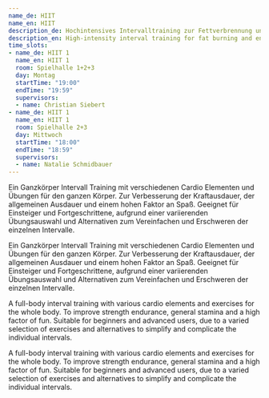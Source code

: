 ```yaml
---
name_de: HIIT
name_en: HIIT
description_de: Hochintensives Intervalltraining zur Fettverbrennung und Ausdauersteigerung.
description_en: High-intensity interval training for fat burning and endurance building.
time_slots:
- name_de: HIIT 1
  name_en: HIIT 1
  room: Spielhalle 1+2+3
  day: Montag
  startTime: "19:00"
  endTime: "19:59"
  supervisors:
  - name: Christian Siebert
- name_de: HIIT 1
  name_en: HIIT 1
  room: Spielhalle 2+3
  day: Mittwoch
  startTime: "18:00"
  endTime: "18:59"
  supervisors:
  - name: Natalie Schmidbauer
---
```


<Locale value="de">
 

 Ein Ganzkörper Intervall Training mit verschiedenen Cardio Elementen und Übungen
für den ganzen Körper. Zur Verbesserung der Kraftausdauer, der allgemeinen
Ausdauer und einem hohen Faktor an Spaß. Geeignet für Einsteiger und
Fortgeschrittene, aufgrund einer variierenden Übungsauswahl und Alternativen zum
Vereinfachen und Erschweren der einzelnen Intervalle. 

 Ein Ganzkörper Intervall Training mit verschiedenen Cardio Elementen und Übungen
für den ganzen Körper. Zur Verbesserung der Kraftausdauer, der allgemeinen
Ausdauer und einem hohen Faktor an Spaß. Geeignet für Einsteiger und
Fortgeschrittene, aufgrund einer variierenden Übungsauswahl und Alternativen zum
Vereinfachen und Erschweren der einzelnen Intervalle.

</Locale>
<Locale value="en">
 

 A full-body interval training with various cardio elements and exercises for the
whole body. To improve strength endurance, general stamina and a high factor of
fun. Suitable for beginners and advanced users, due to a varied selection of
exercises and alternatives to simplify and complicate the individual intervals. 

 A full-body interval training with various cardio elements and exercises for the
whole body. To improve strength endurance, general stamina and a high factor of
fun. Suitable for beginners and advanced users, due to a varied selection of
exercises and alternatives to simplify and complicate the individual intervals.

</Locale>
